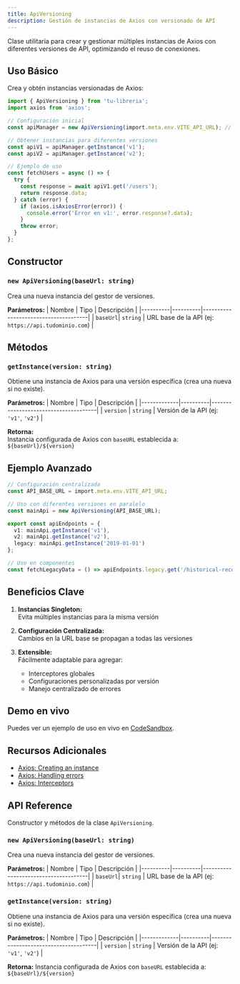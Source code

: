 ```yaml
---
title: ApiVersioning
description: Gestión de instancias de Axios con versionado de API
---
```


Clase utilitaria para crear y gestionar múltiples instancias de Axios con diferentes versiones de API, optimizando el reuso de conexiones.

## Uso Básico

Crea y obtén instancias versionadas de Axios:

```typescript
import { ApiVersioning } from 'tu-libreria';
import axios from 'axios';

// Configuración inicial
const apiManager = new ApiVersioning(import.meta.env.VITE_API_URL); // Usando variable de entorno

// Obtener instancias para diferentes versiones
const apiV1 = apiManager.getInstance('v1');
const apiV2 = apiManager.getInstance('v2');

// Ejemplo de uso
const fetchUsers = async () => {
  try {
    const response = await apiV1.get('/users');
    return response.data;
  } catch (error) {
    if (axios.isAxiosError(error)) {
      console.error('Error en v1:', error.response?.data);
    }
    throw error;
  }
};
```

## Constructor

### `new ApiVersioning(baseUrl: string)`
Crea una nueva instancia del gestor de versiones.

**Parámetros:**
| Nombre   | Tipo     | Descripción                          |
|----------|----------|--------------------------------------|
| `baseUrl`| `string` | URL base de la API (ej: `https://api.tudominio.com`) |

## Métodos

### `getInstance(version: string)`
Obtiene una instancia de Axios para una versión específica (crea una nueva si no existe).

**Parámetros:**
| Nombre      | Tipo     | Descripción                          |
|-------------|----------|--------------------------------------|
| `version`   | `string` | Versión de la API (ej: `'v1'`, `'v2'`) |

**Retorna:**  
Instancia configurada de Axios con `baseURL` establecida a:  
`${baseUrl}/${version}`

## Ejemplo Avanzado

```typescript
// Configuración centralizada
const API_BASE_URL = import.meta.env.VITE_API_URL;

// Uso con diferentes versiones en paralelo
const mainApi = new ApiVersioning(API_BASE_URL);

export const apiEndpoints = {
  v1: mainApi.getInstance('v1'),
  v2: mainApi.getInstance('v2'),
  legacy: mainApi.getInstance('2019-01-01')
};

// Uso en componentes
const fetchLegacyData = () => apiEndpoints.legacy.get('/historical-records');
```

## Beneficios Clave

1. **Instancias Singleton:**  
   Evita múltiples instancias para la misma versión

2. **Configuración Centralizada:**  
   Cambios en la URL base se propagan a todas las versiones

3. **Extensible:**  
   Fácilmente adaptable para agregar:
   - Interceptores globales
   - Configuraciones personalizadas por versión
   - Manejo centralizado de errores

## Demo en vivo

Puedes ver un ejemplo de uso en vivo en [CodeSandbox](https://codesandbox.io/p/sandbox/pk6jhd).

## Recursos Adicionales

- [Axios: Creating an instance](https://axios-http.com/docs/instance)
- [Axios: Handling errors](https://axios-http.com/docs/handling_errors)
- [Axios: Interceptors](https://axios-http.com/docs/interceptors)

## API Reference
Constructor y métodos de la clase `ApiVersioning`.

### `new ApiVersioning(baseUrl: string)`
Crea una nueva instancia del gestor de versiones.

**Parámetros:**
| Nombre   | Tipo     | Descripción                          |
|----------|----------|--------------------------------------|
| `baseUrl`| `string` | URL base de la API (ej: `https://api.tudominio.com`) |

### `getInstance(version: string)`
Obtiene una instancia de Axios para una versión específica (crea una nueva si no existe).

**Parámetros:**
| Nombre      | Tipo     | Descripción                          |
|-------------|----------|--------------------------------------|
| `version`   | `string` | Versión de la API (ej: `'v1'`, `'v2'`) |

**Retorna:**
Instancia configurada de Axios con `baseURL` establecida a:  
`${baseUrl}/${version}`
```